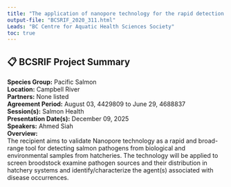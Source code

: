 ```yaml
---
title: "The application of nanopore technology for the rapid detection and characterization of pathogenic organisms in enhancement hatcheries"
output-file: "BCSRIF_2020_311.html"
Leads: "BC Centre for Aquatic Health Sciences Society"
toc: true
---
```


## 📋 BCSRIF Project Summary

**Species Group:** Pacific Salmon  
**Location:** Campbell River  
**Partners:** None listed  
**Agreement Period:** August 03, 4429809 to June 29, 4688837  
**Session(s):** Salmon Health  
**Presentation Date(s):** December 09, 2025  
**Speakers:** Ahmed Siah  
**Overview:**  
The recipient aims to validate Nanopore technology as a rapid and broad-range tool for detecting salmon pathogens from biological and environmental samples from hatcheries. The technology will be applied to screen broodstock examine pathogen sources and their distribution in hatchery systems and identify/characterize the agent(s) associated with disease occurrences.   

